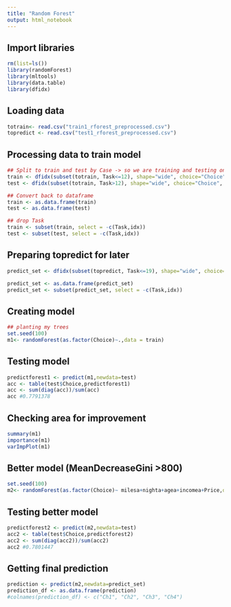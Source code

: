 ```yaml
---
title: "Random Forest"
output: html_notebook
---
```


## Import libraries
```r
rm(list=ls())
library(randomForest)
library(mltools)
library(data.table)
library(dfidx)
```

## Loading data
```r
totrain<- read.csv("train1_rforest_preprocessed.csv")
topredict <- read.csv("test1_rforest_preprocessed.csv")
```


## Processing data to train model
```r
## Split to train and test by Case -> so we are training and testing on the same person
train <- dfidx(subset(totrain, Task<=12), shape="wide", choice="Choice", sep="", varying = c(4:83), idx = c("No", "Case"))
test <- dfidx(subset(totrain, Task>12), shape="wide", choice="Choice", sep="", varying = c(4:83), idx = c("No", "Case"))

## Convert back to dataframe
train <- as.data.frame(train)
test <- as.data.frame(test)

## drop Task
train <- subset(train, select = -c(Task,idx))
test <- subset(test, select = -c(Task,idx))
```

## Preparing topredict for later
```r
predict_set <- dfidx(subset(topredict, Task<=19), shape="wide", choice="Choice", sep="", varying = c(4:83), idx = c("No", "Case"))

predict_set <- as.data.frame(predict_set)
predict_set <- subset(predict_set, select = -c(Task,idx))
```

## Creating model
```r
## planting my trees
set.seed(100)
m1<- randomForest(as.factor(Choice)~.,data = train)
```

## Testing model
```r
predictforest1 <- predict(m1,newdata=test)
acc <- table(test$Choice,predictforest1)
acc <- sum(diag(acc))/sum(acc)
acc #0.7791378
```

## Checking area for improvement
```r
summary(m1)
importance(m1)
varImpPlot(m1)
```
## Better model (MeanDecreaseGini >800)
```r
set.seed(100)
m2<- randomForest(as.factor(Choice)~ milesa+nighta+agea+incomea+Price,data = train, ntree = 500)
```

## Testing better model
```r
predictforest2 <- predict(m2,newdata=test)
acc2 <- table(test$Choice,predictforest2)
acc2 <- sum(diag(acc2))/sum(acc2)
acc2 #0.7801447
```
## Getting final prediction
```r
prediction <- predict(m2,newdata=predict_set)
prediction_df <- as.data.frame(prediction)
#colnames(prediction_df) <- c("Ch1", "Ch2", "Ch3", "Ch4")
```

